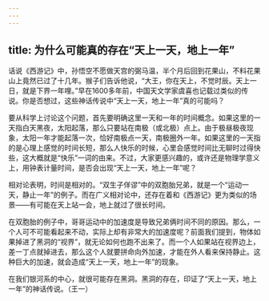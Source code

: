 ```yaml
---
---
---
```

title: 为什么可能真的存在“天上一天，地上一年”
---




话说《西游记》中，孙悟空不愿做天宫的弼马温，半个月后回到花果山，不料花果山上竟然已过了十几年。猴子们告诉他说，“大王，你在天上，不觉时辰。天上一日，就是下界一年哩。”早在1600多年前，中国天文学家虞喜也记载过类似的传说。你是否想过，这些神话传说中“天上一天，地上一年”真的可能吗？

要从科学上讨论这个问题，首先要明确这里一天和一年的时间概念。如果这里的一天指白天黑夜，太阳起落，那么只要站在南极（或北极）点上。由于极昼极夜现象，太阳一年才能起落一次，恰好南极点一天，南极圈外一年。如果这里的一天指的是心理上感觉的时间长短，那么人快乐的时候，心里会感觉时间比无聊时过得快些，这大概就是“快乐”一词的由来。不过，大家更感兴趣的，或许还是物理学意义上，用钟表计量时间，是否会出现“天上一天，地上一年”呢？

相对论表明，时间是相对的。“双生子佯谬”中的双胞胎兄弟，就是一个“运动一天，静止一年”的例子。而在广义相对论中，还存在着和《西游记》更为类似的场景——有可能在天上站一会，地上就过了很长时间。

在双胞胎的例子中，哥哥运动中的加速度是导致兄弟俩时间不同的原因。那么，一个人可不可能看起来不动，实际上却有非常大的加速度呢？前面我们提到，物体如果掉进了黑洞的“视界”，就无论如何也跑不出来了。而一个人如果站在视界边上，差一丁点就掉进去，那么这个人就要拼命向外加速，才能在外人看来保持静止。这种巨大的加速，就会造成“天上一天，地上一年”的现象。

在我们银河系的中心，就很可能存在黑洞。黑洞的存在，印证了“天上一天，地上一年”的神话传说。（王一）